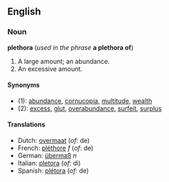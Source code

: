 ==English==
===Noun===
'''plethora''' (''used in the phrase'' '''a plethora of''')

#A large amount; an abundance.
#An excessive amount.

====Synonyms====
*(1): [[abundance]], [[cornucopia]], [[multitude]], [[wealth]]
*(2): [[excess]], [[glut]], [[overabundance]], [[surfeit]], [[surplus]]

====Translations====
*Dutch: [[overmaat]] (''of'': de)
*French: [[pléthore]] ''f'' (''of'': de)
*German: [[übermaß]] ''n''
*Italian: [[pletora]] (''of'': di)
*Spanish: [[plétora]] (''of'': de)